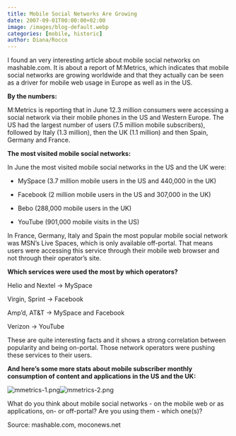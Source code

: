 ```yaml
---
title: Mobile Social Networks Are Growing
date: 2007-09-01T00:00:00+02:00
image: /images/blog-default.webp
categories: [mobile, historic]
author: Diana/Rocco
---
```


<div class="entry-content">
 I found an very interesting article about mobile social networks on mashable.com. It is about a report of M:Metrics, which indicates that mobile social networks are growing worldwide and that they actually can be seen as a driver for mobile web usage in Europe as well as in the US.

**By the numbers:** 

M:Metrics is reporting that in June 12.3 million consumers were accessing a social network via their mobile phones in the US and Western Europe. The US had the largest number of users (7.5 million mobile subscribers), followed by Italy (1.3 million), then the UK (1.1 million) and then Spain, Germany and France.

**The most visited mobile social networks:** 

In June the most visited mobile social networks in the US and the UK were:

- MySpace (3.7 million mobile users in the US and 440,000 in the UK)

- Facebook (2 million mobile users in the US and 307,000 in the UK)

- Bebo (288,000 mobile users in the UK)

- YouTube (901,000 mobile visits in the US)



In France, Germany, Italy and Spain the most popular mobile social network was MSN’s Live Spaces, which is only available off-portal. That means  users were accessing this service through their mobile web browser and not through their operator’s site.

**Which services were used the most by which operators?** 

Helio and Nextel     -&gt; MySpace

Virgin, Sprint         -&gt; Facebook

Amp’d, AT&amp;T         -&gt; MySpace and Facebook

Verizon         -&gt; YouTube



These are quite interesting facts and it shows a strong correlation between popularity and being on-portal. Those network operators were pushing these services to their users.

**And here’s some more stats about mobile subscriber monthly consumption of content and applications in the US and the UK:** 

<img src="http://pavingways.com/wp-content/uploads/mmetrics-1.png" alt="mmetrics-1.png" /><img src="http://pavingways.com/wp-content/uploads/mmetrics-2.png" alt="mmetrics-2.png" />



What do you think about mobile social networks - on the mobile web or as applications, on- or off-portal? Are you using them - which one(s)?



Source: mashable.com, moconews.net
</div>


